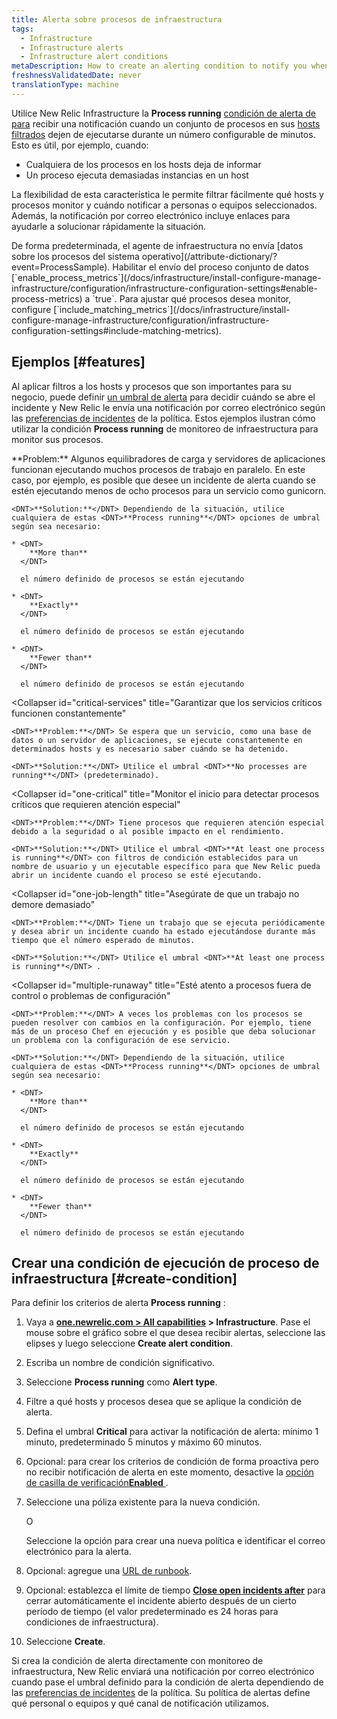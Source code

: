 ```yaml
---
title: Alerta sobre procesos de infraestructura
tags:
  - Infrastructure
  - Infrastructure alerts
  - Infrastructure alert conditions
metaDescription: How to create an alerting condition to notify you when processes have stopped reporting or are not running as expected.
freshnessValidatedDate: never
translationType: machine
---
```


Utilice New Relic Infrastructure la <DNT>**Process running**</DNT> [condición de alerta de para](/docs/infrastructure/new-relic-infrastructure/configuration/infrastructure-alerts-add-edit-or-view-host-alert-information) recibir una notificación cuando un conjunto de procesos en sus [hosts filtrados](/docs/infrastructure/new-relic-infrastructure/filter-group/filter-sets-organize-your-infrastructure-hosts) dejen de ejecutarse durante un número configurable de minutos. Esto es útil, por ejemplo, cuando:

* Cualquiera de los procesos en los hosts deja de informar
* Un proceso ejecuta demasiadas instancias en un host

La flexibilidad de esta característica le permite filtrar fácilmente qué hosts y procesos monitor y cuándo notificar a personas o equipos seleccionados. Además, la notificación por correo electrónico incluye enlaces para ayudarle a solucionar rápidamente la situación.

<Callout variant="important">
  De forma predeterminada, el agente de infraestructura no envía [datos sobre los procesos del sistema operativo](/attribute-dictionary/?event=ProcessSample). Habilitar el envío del proceso conjunto de datos [`enable_process_metrics`](/docs/infrastructure/install-configure-manage-infrastructure/configuration/infrastructure-configuration-settings#enable-process-metrics) a `true`. Para ajustar qué procesos desea monitor, configure [`include_matching_metrics`](/docs/infrastructure/install-configure-manage-infrastructure/configuration/infrastructure-configuration-settings#include-matching-metrics).
</Callout>

## Ejemplos [#features]

Al aplicar filtros a los hosts y procesos que son importantes para su negocio, puede definir [un umbral de alerta](/docs/alerts/new-relic-alerts/getting-started/alerts-glossary#alert-threshold) para decidir cuándo se abre el incidente y New Relic le envía una notificación por correo electrónico según las [preferencias de incidentes](/docs/alerts/new-relic-alerts/configuring-alert-policies/specify-when-new-relic-creates-incidents) de la política. Estos ejemplos ilustran cómo utilizar la condición <DNT>**Process running**</DNT> de monitoreo de infraestructura para monitor sus procesos.

<CollapserGroup>
  <Collapser
    id="processes-load"
    title="Asegúrese de que se estén ejecutando suficientes procesos para satisfacer la carga."
  >
    <DNT>**Problem:**</DNT> Algunos equilibradores de carga y servidores de aplicaciones funcionan ejecutando muchos procesos de trabajo en paralelo. En este caso, por ejemplo, es posible que desee un incidente de alerta cuando se estén ejecutando menos de ocho procesos para un servicio como gunicorn.

    <DNT>**Solution:**</DNT> Dependiendo de la situación, utilice cualquiera de estas <DNT>**Process running**</DNT> opciones de umbral según sea necesario:

    * <DNT>
        **More than**
      </DNT>

      el número definido de procesos se están ejecutando

    * <DNT>
        **Exactly**
      </DNT>

      el número definido de procesos se están ejecutando

    * <DNT>
        **Fewer than**
      </DNT>

      el número definido de procesos se están ejecutando
  </Collapser>

  <Collapser
    id="critical-services"
    title="Garantizar que los servicios críticos funcionen constantemente"
  >
    <DNT>**Problem:**</DNT> Se espera que un servicio, como una base de datos o un servidor de aplicaciones, se ejecute constantemente en determinados hosts y es necesario saber cuándo se ha detenido.

    <DNT>**Solution:**</DNT> Utilice el umbral <DNT>**No processes are running**</DNT> (predeterminado).
  </Collapser>

  <Collapser
    id="one-critical"
    title="Monitor el inicio para detectar procesos críticos que requieren atención especial"
  >
    <DNT>**Problem:**</DNT> Tiene procesos que requieren atención especial debido a la seguridad o al posible impacto en el rendimiento.

    <DNT>**Solution:**</DNT> Utilice el umbral <DNT>**At least one process is running**</DNT> con filtros de condición establecidos para un nombre de usuario y un ejecutable específico para que New Relic pueda abrir un incidente cuando el proceso se esté ejecutando.
  </Collapser>

  <Collapser
    id="one-job-length"
    title="Asegúrate de que un trabajo no demore demasiado"
  >
    <DNT>**Problem:**</DNT> Tiene un trabajo que se ejecuta periódicamente y desea abrir un incidente cuando ha estado ejecutándose durante más tiempo que el número esperado de minutos.

    <DNT>**Solution:**</DNT> Utilice el umbral <DNT>**At least one process is running**</DNT> .
  </Collapser>

  <Collapser
    id="multiple-runaway"
    title="Esté atento a procesos fuera de control o problemas de configuración"
  >
    <DNT>**Problem:**</DNT> A veces los problemas con los procesos se pueden resolver con cambios en la configuración. Por ejemplo, tiene más de un proceso Chef en ejecución y es posible que deba solucionar un problema con la configuración de ese servicio.

    <DNT>**Solution:**</DNT> Dependiendo de la situación, utilice cualquiera de estas <DNT>**Process running**</DNT> opciones de umbral según sea necesario:

    * <DNT>
        **More than**
      </DNT>

      el número definido de procesos se están ejecutando

    * <DNT>
        **Exactly**
      </DNT>

      el número definido de procesos se están ejecutando

    * <DNT>
        **Fewer than**
      </DNT>

      el número definido de procesos se están ejecutando
  </Collapser>
</CollapserGroup>

## Crear una condición de ejecución de proceso de infraestructura [#create-condition]

Para definir los criterios de alerta <DNT>**Process running**</DNT> :

1. Vaya a <DNT>**[one.newrelic.com > All capabilities](https://one.newrelic.com/all-capabilities) > Infrastructure**</DNT>. Pase el mouse sobre el gráfico sobre el que desea recibir alertas, seleccione las elipses <Icon name="fe-more-horizontal"/> y luego seleccione <DNT>**Create alert condition**</DNT>.

2. Escriba un nombre de condición significativo.

3. Seleccione <DNT>**Process running**</DNT> como <DNT>**Alert type**</DNT>.

4. Filtre a qué hosts y procesos desea que se aplique la condición de alerta.

5. Defina el umbral <DNT>**Critical**</DNT> para activar la notificación de alerta: mínimo 1 minuto, predeterminado 5 minutos y máximo 60 minutos.

6. Opcional: para crear los criterios de condición de forma proactiva pero no recibir notificación de alerta en este momento, desactive la [opción de casilla de verificación<DNT>**Enabled**</DNT> ](/docs/infrastructure/new-relic-infrastructure/configuration/infrastructure-alerts-add-edit-or-view-host-alert-information#enabled).

7. Seleccione una póliza existente para la nueva condición.

   O

   Seleccione la opción para crear una nueva política e identificar el correo electrónico para la alerta.

8. Opcional: agregue una [URL de runbook](#runbook-url-infrastructure).

9. Opcional: establezca el límite de tiempo [<DNT>**Close open incidents after**</DNT>](#incident-time-limit) para cerrar automáticamente el incidente abierto después de un cierto período de tiempo (el valor predeterminado es 24 horas para condiciones de infraestructura).

10. Seleccione <DNT>**Create**</DNT>.

Si crea la condición de alerta directamente con monitoreo de infraestructura, New Relic enviará una notificación por correo electrónico cuando pase el umbral definido para la condición de alerta dependiendo de las [preferencias de incidentes](/docs/alerts/new-relic-alerts/configuring-alert-policies/specify-when-new-relic-creates-incidents) de la política. Su política de alertas define qué personal o equipos y qué canal de notificación utilizamos.
